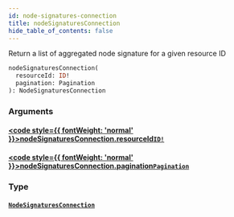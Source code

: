 ```yaml
---
id: node-signatures-connection
title: nodeSignaturesConnection
hide_table_of_contents: false
---
```








Return a list of aggregated node signature for a given resource ID

```graphql
nodeSignaturesConnection(
  resourceId: ID!
  pagination: Pagination
): NodeSignaturesConnection
```


### Arguments

#### [<code style={{ fontWeight: 'normal' }}>nodeSignaturesConnection.<b>resourceId</b></code>](#)<Bullet />[`ID!`](/docs/testnet/graphql/scalars/id) <Badge class="secondary" text="non-null"/> <Badge class="secondary" text="scalar"/>
> 
> 

#### [<code style={{ fontWeight: 'normal' }}>nodeSignaturesConnection.<b>pagination</b></code>](#)<Bullet />[`Pagination`](/docs/testnet/graphql/inputs/pagination) <Badge class="secondary" text="input"/>
> 
> 

### Type

#### [`NodeSignaturesConnection`](/docs/testnet/graphql/objects/node-signatures-connection) <Badge class="secondary" text="object"/>
> 
> 





